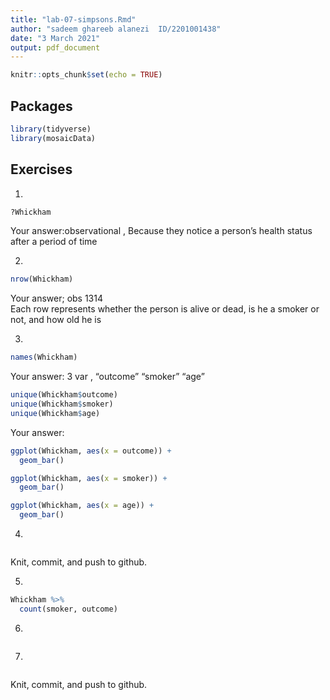 ```yaml
---
title: "lab-07-simpsons.Rmd"
author: "sadeem ghareeb alanezi  ID/2201001438"
date: "3 March 2021"
output: pdf_document
---
```


```r
knitr::opts_chunk$set(echo = TRUE)
```

## Packages

```r
library(tidyverse) 
library(mosaicData)
```


## Exercises


1.  
```r
?Whickham
```
    
Your answer:observational , Because they notice a person's health status after a period of time

2.  
```r
nrow(Whickham)
```

Your answer; obs 1314  
Each row represents whether the person is alive or dead, is he a smoker or not, and how old he is

3.  

```r
names(Whickham)
```

Your answer:  3 var , "outcome" "smoker"  "age"

```r
unique(Whickham$outcome)
unique(Whickham$smoker)
unique(Whickham$age)
```

Your answer: 

```r
ggplot(Whickham, aes(x = outcome)) +
  geom_bar()
```


```r
ggplot(Whickham, aes(x = smoker)) +
  geom_bar()
```

```r
ggplot(Whickham, aes(x = age)) +
  geom_bar()
```


4. 

```r

```

Knit, commit, and push to github.

5. 

```r
Whickham %>%
  count(smoker, outcome)
```

6.

```r

```

7. 

```r

```

Knit, commit, and push to github.